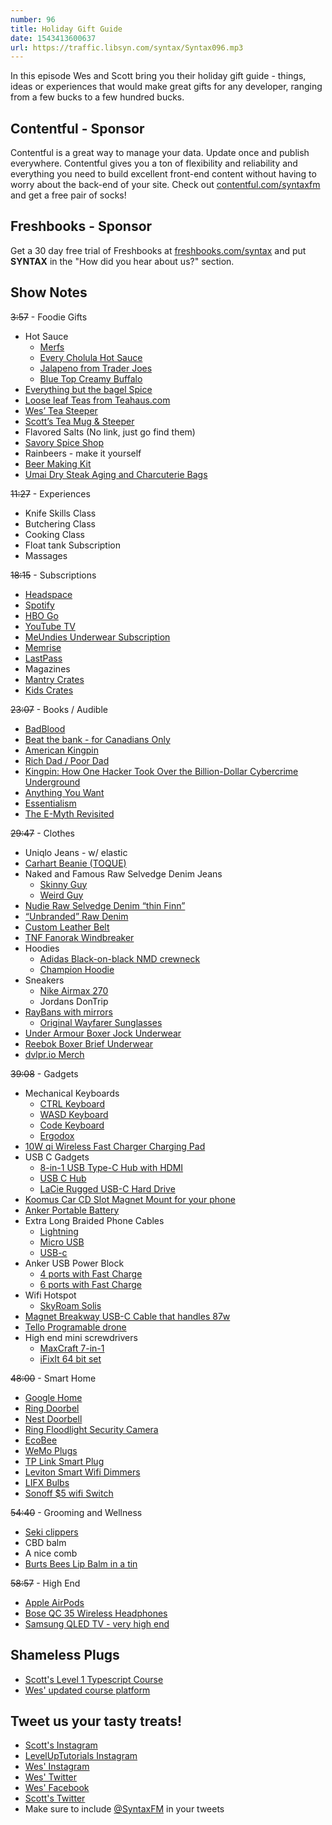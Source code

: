 ```yaml
---
number: 96
title: Holiday Gift Guide
date: 1543413600637
url: https://traffic.libsyn.com/syntax/Syntax096.mp3
---
```


In this episode Wes and Scott bring you their holiday gift guide - things, ideas or experiences that would make great gifts for any developer, ranging from a few bucks to a few hundred bucks.

## Contentful - Sponsor

Contentful is a great way to manage your data. Update once and publish everywhere. Contentful gives you a ton of flexibility and reliability and everything you need to build excellent front-end content without having to worry about the back-end of your site. Check out [contentful.com/syntaxfm](https://www.contentful.com/syntaxfm) and get a free pair of socks!

## Freshbooks - Sponsor

Get a 30 day free trial of Freshbooks at [freshbooks.com/syntax](https://freshbooks.com/syntax) and put **SYNTAX** in the "How did you hear about us?" section.

## Show Notes

~~3:57~~ - Foodie Gifts

- Hot Sauce
  - [Merfs](https://amzn.to/2Bm9lMl)
  - [Every Cholula Hot Sauce](https://amzn.to/2Qdy3H2)
  - [Jalapeno from Trader Joes](https://amzn.to/2BnC83v)
  - [Blue Top Creamy Buffalo](https://amzn.to/2S4XzeS)
- [Everything but the bagel Spice](https://amzn.to/2Ttt7Nc)
- [Loose leaf Teas from Teahaus.com](https://teahaus.com)
- [Wes’ Tea Steeper](https://amzn.to/2DPA4DQ)
- [Scott’s Tea Mug & Steeper](https://amzn.to/2DR51HN)
- Flavored Salts (No link, just go find them)
- [Savory Spice Shop](https://www.savoryspiceshop.com)
- Rainbeers - make it yourself
- [Beer Making Kit](https://amzn.to/2PK8TAJ)
- [Umai Dry Steak Aging and Charcuterie Bags](https://amzn.to/2DOQEDA)

~~11:27~~ - Experiences

- Knife Skills Class
- Butchering Class
- Cooking Class
- Float tank Subscription
- Massages

~~18:15~~ - Subscriptions

- [Headspace](https://headspace.com)
- [Spotify](https://spotify.com)
- [HBO Go](https://HBO.com)
- [YouTube TV](https://youtube.com/tv)
- [MeUndies Underwear Subscription](http://getcomfy.in/k4Jlj)
- [Memrise](https://www.memrise.com/)
- [LastPass](https://lastpass.com/f?1384956)
- Magazines
- [Mantry Crates](https://mantry.com/pages/gift-subscriptions)
- [Kids Crates](https://www.kiwico.com/)

~~23:07~~ - Books / Audible

- [BadBlood](https://amzn.to/2DOHHdu)
- [Beat the bank - for Canadians Only](https://amzn.to/2S5HpSr)
- [American Kingpin](https://amzn.to/2qTMTnW)
- [Rich Dad / Poor Dad](https://amzn.to/2qYUrpw)
- [Kingpin: How One Hacker Took Over the Billion-Dollar Cybercrime Underground](https://amzn.to/2Q55tYz)
- [Anything You Want](https://amzn.to/2OSOGDf)
- [Essentialism](https://amzn.to/2Fy4bRR)
- [The E-Myth Revisited](https://amzn.to/2DznDe7)

~~29:47~~ - Clothes

- Uniqlo Jeans - w/ elastic
- [Carhart Beanie (TOQUE)](https://amzn.to/2FydiSu)
- Naked and Famous Raw Selvedge Denim Jeans
  - [Skinny Guy](https://rstyle.me/n/dbyzzbcdguf)
  - [Weird Guy](https://rstyle.me/n/dbyzw6cdguf)
- [Nudie Raw Selvedge Denim “thin Finn”](https://amzn.to/2OTBH4c)
- [“Unbranded” Raw Denim](https://rstyle.me/n/dby44icdguf)
- [Custom Leather Belt](http://gavereleather.net)
- [TNF Fanorak Windbreaker](https://rstyle.me/n/dby65tcdguf)
- Hoodies
  - [Adidas Black-on-black NMD crewneck](https://amzn.to/2FvB7dp)
  - [Champion Hoodie](https://rstyle.me/n/dby76scdguf)
- Sneakers
  - [Nike Airmax 270](https://rstyle.me/n/dby8becdguf)
  - Jordans DonTrip
- [RayBans with mirrors](https://rstyle.me/n/dby8ircdguf)
  - [Original Wayfarer Sunglasses](https://rstyle.me/n/dby832cdguf)
- [Under Armour Boxer Jock Underwear](https://rstyle.me/n/dby98jcdguf)
- [Reebok Boxer Brief Underwear](https://amzn.to/2DwNGTc)
- [dvlpr.io Merch](https://dvlpr.io)

~~39:08~~ - Gadgets

- Mechanical Keyboards
  - [CTRL Keyboard](https://www.massdrop.com/buy/massdrop-ctrl-mechanical-keyboard)
  - [WASD Keyboard](https://amzn.to/2OUPDLn)
  - [Code Keyboard](https://amzn.to/2DNsPMx)
  - [Ergodox](https://amzn.to/2DP4BRT)
- [10W qi Wireless Fast Charger Charging Pad](https://amzn.to/2S5IXMt)
- USB C Gadgets
  - [8-in-1 USB Type-C Hub with HDMI](https://amzn.to/2KnpW5w)
  - [USB C Hub](https://amzn.to/2OWOcMm)
  - [LaCie Rugged USB-C Hard Drive](https://amzn.to/2FveUwo)
- [Koomus Car CD Slot Magnet Mount for your phone](https://amzn.to/2Fx1q35)
- [Anker Portable Battery](https://amzn.to/2DN0Yw3)
- Extra Long Braided Phone Cables
  - [Lightning](https://amzn.to/2KnsX5Q)
  - [Micro USB](https://amzn.to/2S56wVM)
  - [USB-c](https://amzn.to/2Fyg620)
- Anker USB Power Block
  - [4 ports with Fast Charge](https://amzn.to/2DBCAN4)
  - [6 ports with Fast Charge](https://amzn.to/2PFvIp9)
- Wifi Hotspot
  - [SkyRoam Solis](https://www.skyroam.com?rfsn=1346968.ac598)
- [Magnet Breakway USB-C Cable that handles 87w](https://amzn.to/2DRyukT)
- [Tello Programable drone](https://amzn.to/2TvaKYc)
- High end mini screwdrivers
  - [MaxCraft 7-in-1](https://amzn.to/2Kl5Fxj)
  - [iFixIt 64 bit set](https://amzn.to/2DQ4LIG)

~~48:00~~ - Smart Home

- [Google Home](https://store.google.com/ca/product/google_home)
- [Ring Doorbel](https://amzn.to/2S5VaRj)
- [Nest Doorbell](https://amzn.to/2QcwzNl)
- [Ring Floodlight Security Camera](https://amzn.to/2KlKWJL)
- [EcoBee](https://amzn.to/2Tt7PPH)
- [WeMo Plugs](https://www.amazon.com/WeMo-4T-T3X2-Y1HT-Light-appliances-Control/dp/B0776YH29B)
- [TP Link Smart Plug](https://amzn.to/2OVh1J5)
- [Leviton Smart Wifi Dimmers](https://amzn.to/2S7uv6L)
- [LIFX Bulbs](https://amzn.to/2OZl1sk)
- [Sonoff $5 wifi Switch](https://amzn.to/2Q5QcGX)

~~54:40~~ - Grooming and Wellness

- [Seki clippers](https://amzn.to/2PGeKHa)
- CBD balm
- A nice comb
- [Burts Bees Lip Balm in a tin](https://amzn.to/2KpAb9C)

~~58:57~~ - High End

- [Apple AirPods](https://amzn.to/2PINBmG)
- [Bose QC 35 Wireless Headphones](https://amzn.to/2Kkmw3n)
- [Samsung QLED TV - very high end](https://amzn.to/2Q6SuWg)

## Shameless Plugs

* [Scott's Level 1 Typescript Course](https://LevelUpTutorials.com/pro)
* [Wes' updated course platform](https://wesbos.com/courses)

## Tweet us your tasty treats!

* [Scott's Instagram](https://www.instagram.com/stolinski/)
* [LevelUpTutorials Instagram](https://www.instagram.com/LevelUpTutorials/)
* [Wes' Instagram](https://www.instagram.com/wesbos/)
* [Wes' Twitter](https://twitter.com/wesbos)
* [Wes' Facebook](https://www.facebook.com/wesbos.developer)
* [Scott's Twitter](https://twitter.com/stolinski)
* Make sure to include [@SyntaxFM](https://twitter.com/SyntaxFM) in your tweets
